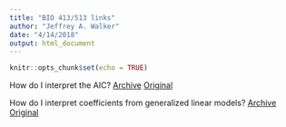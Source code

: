 ```yaml
---
title: "BIO 413/513 links"
author: "Jeffrey A. Walker"
date: "4/14/2018"
output: html_document
---
```


```r
knitr::opts_chunk$set(echo = TRUE)
```

How do I interpret the AIC?
<a class="btn" href="/files/bio413/external/interpret_aic.html">Archive</a>
<a class="btn" href="http://www.seascapemodels.org/rstats/2018/04/13/how-to-use-the-AIC.html">Original</a>

How do I interpret coefficients from generalized linear models?
<a class="btn" href="/files/bio413/external/interpreting-coefficients-in-glms.html">Archive</a>
<a class="btn" href="http://environmentalcomputing.net/interpreting-coefficients-in-glms/">Original</a>

